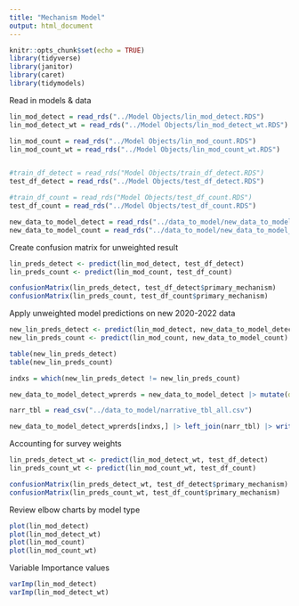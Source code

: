 ```yaml
---
title: "Mechanism Model"
output: html_document
---
```


```r
knitr::opts_chunk$set(echo = TRUE)
library(tidyverse)
library(janitor)
library(caret)
library(tidymodels)
```

Read in models & data
```r
lin_mod_detect = read_rds("../Model Objects/lin_mod_detect.RDS")
lin_mod_detect_wt = read_rds("../Model Objects/lin_mod_detect_wt.RDS")

lin_mod_count = read_rds("../Model Objects/lin_mod_count.RDS")
lin_mod_count_wt = read_rds("../Model Objects/lin_mod_count_wt.RDS")


#train_df_detect = read_rds("Model Objects/train_df_detect.RDS")
test_df_detect = read_rds("../Model Objects/test_df_detect.RDS")

#train_df_count = read_rds("Model Objects/test_df_count.RDS")
test_df_count = read_rds("../Model Objects/test_df_count.RDS")

new_data_to_model_detect = read_rds("../data_to_model/new_data_to_model_detect.RDS")
new_data_to_model_count = read_rds("../data_to_model/new_data_to_model_count.RDS")
```


Create confusion matrix for unweighted result
```r
lin_preds_detect <- predict(lin_mod_detect, test_df_detect)
lin_preds_count <- predict(lin_mod_count, test_df_count)

confusionMatrix(lin_preds_detect, test_df_detect$primary_mechanism)
confusionMatrix(lin_preds_count, test_df_count$primary_mechanism)

```



Apply unweighted model predictions on new 2020-2022 data
```r
new_lin_preds_detect <- predict(lin_mod_detect, new_data_to_model_detect)
new_lin_preds_count <- predict(lin_mod_count, new_data_to_model_count)

table(new_lin_preds_detect)
table(new_lin_preds_count)

indxs = which(new_lin_preds_detect != new_lin_preds_count)

new_data_to_model_detect_wprerds = new_data_to_model_detect |> mutate(detect_pred = new_lin_preds_detect , count_pred = new_lin_preds_count)

narr_tbl = read_csv("../data_to_model/narrative_tbl_all.csv")

new_data_to_model_detect_wprerds[indxs,] |> left_join(narr_tbl) |> write_csv("../disagree_rows.csv")
```


Accounting for survey weights
```r
lin_preds_detect_wt <- predict(lin_mod_detect_wt, test_df_detect)
lin_preds_count_wt <- predict(lin_mod_count_wt, test_df_count)

confusionMatrix(lin_preds_detect_wt, test_df_detect$primary_mechanism)
confusionMatrix(lin_preds_count_wt, test_df_count$primary_mechanism)
```


Review elbow charts by model type
```r
plot(lin_mod_detect)
plot(lin_mod_detect_wt)
plot(lin_mod_count)
plot(lin_mod_count_wt)
```


Variable Importance values
```r
varImp(lin_mod_detect)
varImp(lin_mod_detect_wt)
```


